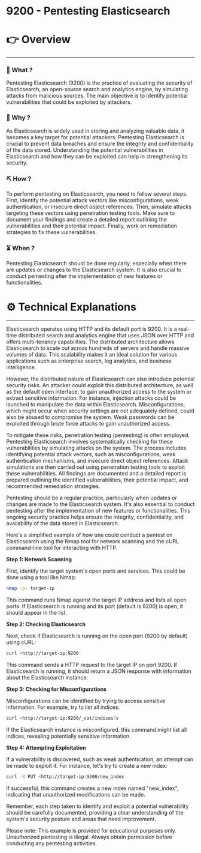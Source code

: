 # 9200 - Pentesting Elasticsearch


# 👉 Overview

---

### 👀 What ?

Pentesting Elasticsearch (9200) is the practice of evaluating the security of Elasticsearch, an open-source search and analytics engine, by simulating attacks from malicious sources. The main objective is to identify potential vulnerabilities that could be exploited by attackers.


### 🧐 Why ?

As Elasticsearch is widely used in storing and analyzing valuable data, it becomes a key target for potential attackers. Pentesting Elasticsearch is crucial to prevent data breaches and ensure the integrity and confidentiality of the data stored. Understanding the potential vulnerabilities in Elasticsearch and how they can be exploited can help in strengthening its security.


### ⛏️ How ?

To perform pentesting on Elasticsearch, you need to follow several steps. First, identify the potential attack vectors like misconfigurations, weak authentication, or insecure direct object references. Then, simulate attacks targeting these vectors using penetration testing tools. Make sure to document your findings and create a detailed report outlining the vulnerabilities and their potential impact. Finally, work on remediation strategies to fix these vulnerabilities.


### ⏳ When ?

Pentesting Elasticsearch should be done regularly, especially when there are updates or changes to the Elasticsearch system. It is also crucial to conduct pentesting after the implementation of new features or functionalities.


# ⚙️ Technical Explanations

---

Elasticsearch operates using HTTP and its default port is 9200. It is a real-time distributed search and analytics engine that uses JSON over HTTP and offers multi-tenancy capabilities. The distributed architecture allows Elasticsearch to scale out across hundreds of servers and handle massive volumes of data. This scalability makes it an ideal solution for various applications such as enterprise search, log analytics, and business intelligence.

However, the distributed nature of Elasticsearch can also introduce potential security risks. An attacker could exploit this distributed architecture, as well as the default open interface, to gain unauthorized access to the system or extract sensitive information. For instance, injection attacks could be launched to manipulate the data within Elasticsearch. Misconfigurations, which might occur when security settings are not adequately defined, could also be abused to compromise the system. Weak passwords can be exploited through brute force attacks to gain unauthorized access.

To mitigate these risks, penetration testing (pentesting) is often employed. Pentesting Elasticsearch involves systematically checking for these vulnerabilities by simulating attacks on the system. The process includes identifying potential attack vectors, such as misconfigurations, weak authentication mechanisms, and insecure direct object references. Attack simulations are then carried out using penetration testing tools to exploit these vulnerabilities. All findings are documented and a detailed report is prepared outlining the identified vulnerabilities, their potential impact, and recommended remediation strategies.

Pentesting should be a regular practice, particularly when updates or changes are made to the Elasticsearch system. It's also essential to conduct pentesting after the implementation of new features or functionalities. This ongoing security practice helps ensure the integrity, confidentiality, and availability of the data stored in Elasticsearch.

Here's a simplified example of how one could conduct a pentest on Elasticsearch using the Nmap tool for network scanning and the cURL command-line tool for interacting with HTTP.

**Step 1: Network Scanning**

First, identify the target system's open ports and services. This could be done using a tool like Nmap:

```bash
nmap -p- target-ip

```

This command runs Nmap against the target IP address and lists all open ports. If Elasticsearch is running and its port (default is 9200) is open, it should appear in the list.

**Step 2: Checking Elasticsearch**

Next, check if Elasticsearch is running on the open port (9200 by default) using cURL:

```bash
curl <http://target-ip:9200

```

This command sends a HTTP request to the target IP on port 9200. If Elasticsearch is running, it should return a JSON response with information about the Elasticsearch instance.

**Step 3: Checking for Misconfigurations**

Misconfigurations can be identified by trying to access sensitive information. For example, try to list all indices:

```bash
curl <http://target-ip:9200/_cat/indices?v

```

If the Elasticsearch instance is misconfigured, this command might list all indices, revealing potentially sensitive information.

**Step 4: Attempting Exploitation**

If a vulnerability is discovered, such as weak authentication, an attempt can be made to exploit it. For instance, let's try to create a new index:

```bash
curl -X PUT <http://target-ip:9200/new_index

```

If successful, this command creates a new index named "new_index", indicating that unauthorized modifications can be made.

Remember, each step taken to identify and exploit a potential vulnerability should be carefully documented, providing a clear understanding of the system's security posture and areas that need improvement.

Please note: This example is provided for educational purposes only. Unauthorized pentesting is illegal. Always obtain permission before conducting any pentesting activities.
